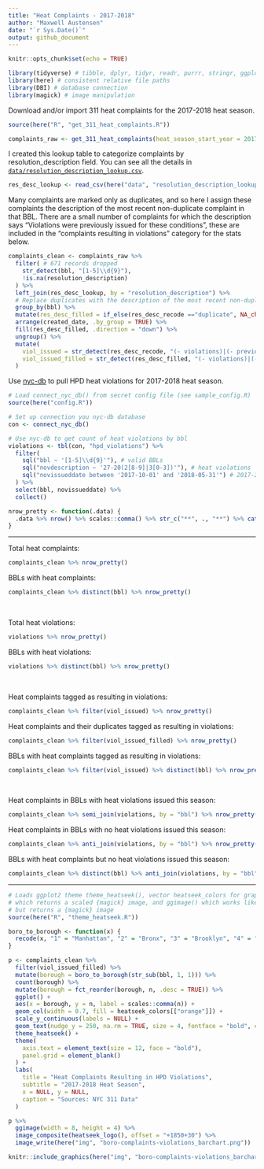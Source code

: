 ```yaml
---
title: "Heat Complaints - 2017-2018"
author: "Maxwell Austensen"
date: "`r Sys.Date()`"
output: github_document
---
```


```r
knitr::opts_chunk$set(echo = TRUE)
```

```r
library(tidyverse) # tibble, dplyr, tidyr, readr, purrr, stringr, ggplot2
library(here) # consistent relative file paths
library(DBI) # database connection
library(magick) # image manipulation
```

Download and/or import 311 heat complaints for the 2017-2018 heat season.

```r
source(here("R", "get_311_heat_complaints.R"))

complaints_raw <- get_311_heat_complaints(heat_season_start_year = 2017, data_dir = here("data"))
```

I created this lookup table to categorize complaints by resolution_description field. You can see all the details in [`data/resolution_description_lookup.csv`](data/resolution_description_lookup.csv).

```r
res_desc_lookup <- read_csv(here("data", "resolution_description_lookup.csv"), col_types = "cc")
```

Many complaints are marked only as duplicates, and so here I assign these complaints the description of the most recent non-duplicate complaint in that BBL. There are a small number of complaints for which the description says "Violations were previously issued for these conditions", these are included in the "complaints resulting in violations" category for the stats below.

```r
complaints_clean <- complaints_raw %>% 
  filter( # 671 records dropped
    str_detect(bbl, "[1-5]\\d{9}"),
    !is.na(resolution_description)
  ) %>% 
  left_join(res_desc_lookup, by = "resolution_description") %>% 
  # Replace duplicates with the description of the most recent non-duplicate in that BBL
  group_by(bbl) %>% 
  mutate(res_desc_filled = if_else(res_desc_recode =="duplicate", NA_character_, res_desc_recode)) %>% 
  arrange(created_date, .by_group = TRUE) %>% 
  fill(res_desc_filled, .direction = "down") %>% 
  ungroup() %>% 
  mutate(
    viol_issued = str_detect(res_desc_recode, "(- violations)|(- previous violations)"),
    viol_issued_filled = str_detect(res_desc_filled, "(- violations)|(- previous violations)")
  )

```

Use [nyc-db](https://github.com/aepyornis/nyc-db) to pull HPD heat violations for 2017-2018 heat season. 

```r
# Load connect_nyc_db() from secret config file (see sample_config.R)
source(here("config.R"))

# Set up connection you nyc-db database
con <- connect_nyc_db()

# Use nyc-db to get count of heat violations by bbl
violations <- tbl(con, "hpd_violations") %>% 
  filter(
    sql("bbl ~ '[1-5]\\d{9}'"), # valid BBLs
    sql("novdescription ~ '27-20(2[8-9]|3[0-3])'"), # heat violations
    sql("novissueddate between '2017-10-01' and '2018-05-31'") # 2017-2018 heat season
  ) %>% 
  select(bbl, novissueddate) %>% 
  collect()

```

```r
nrow_pretty <- function(.data) {
  .data %>% nrow() %>% scales::comma() %>% str_c("**", ., "**") %>% cat()
}
```

---

Total heat complaints:
```r
complaints_clean %>% nrow_pretty()
```

BBLs with heat complaints:
```r
complaints_clean %>% distinct(bbl) %>% nrow_pretty()
```

<br>

Total heat violations:
```r
violations %>% nrow_pretty()
```

BBLs with heat violations:
```r
violations %>% distinct(bbl) %>% nrow_pretty()
```

<br>

Heat complaints tagged as resulting in violations:
```r
complaints_clean %>% filter(viol_issued) %>% nrow_pretty()
```

Heat complaints and their duplicates tagged as resulting in violations:
```r
complaints_clean %>% filter(viol_issued_filled) %>% nrow_pretty()
```

BBLs with heat complaints tagged as resulting in violations:
```r
complaints_clean %>% filter(viol_issued) %>% distinct(bbl) %>% nrow_pretty()
```

<br>

Heat complaints in BBLs with heat violations issued this season:
```r
complaints_clean %>% semi_join(violations, by = "bbl") %>% nrow_pretty()
```

Heat complaints in BBLs with no heat violations issued this season:
```r
complaints_clean %>% anti_join(violations, by = "bbl") %>% nrow_pretty()
```

BBLs with heat complaints but no heat violations issued this season:
```r
complaints_clean %>% distinct(bbl) %>% anti_join(violations, by = "bbl") %>% nrow_pretty()
```


---

```r
# Loads ggplot2 theme theme_heatseek(), vector heatseek_colors for graphs, heatseek_logo()
# which returns a scaled {magick} image, and ggimage() which works like ggsave
# but returns a {magick} image
source(here("R", "theme_heatseek.R"))

boro_to_borough <- function(x) {
  recode(x, "1" = "Manhattan", "2" = "Bronx", "3" = "Brooklyn", "4" = "Queens", "5" = "Staten Island")
}

p <- complaints_clean %>% 
  filter(viol_issued_filled) %>% 
  mutate(borough = boro_to_borough(str_sub(bbl, 1, 1))) %>% 
  count(borough) %>% 
  mutate(borough = fct_reorder(borough, n, .desc = TRUE)) %>% 
  ggplot() +
  aes(x = borough, y = n, label = scales::comma(n)) +
  geom_col(width = 0.7, fill = heatseek_colors[["orange"]]) +
  scale_y_continuous(labels = NULL) +
  geom_text(nudge_y = 250, na.rm = TRUE, size = 4, fontface = "bold", color = heatseek_colors["orange"]) +
  theme_heatseek() +
  theme(
    axis.text = element_text(size = 12, face = "bold"),
    panel.grid = element_blank()
  ) +
  labs(
    title = "Heat Complaints Resulting in HPD Violations",
    subtitle = "2017-2018 Heat Season",
    x = NULL, y = NULL,
    caption = "Sources: NYC 311 Data"
  )

p %>% 
  ggimage(width = 8, height = 4) %>% 
  image_composite(heatseek_logo(), offset = "+1850+30") %>% 
  image_write(here("img", "boro-complaints-violations_barchart.png"))

knitr::include_graphics(here("img", "boro-complaints-violations_barchart.png"))
```